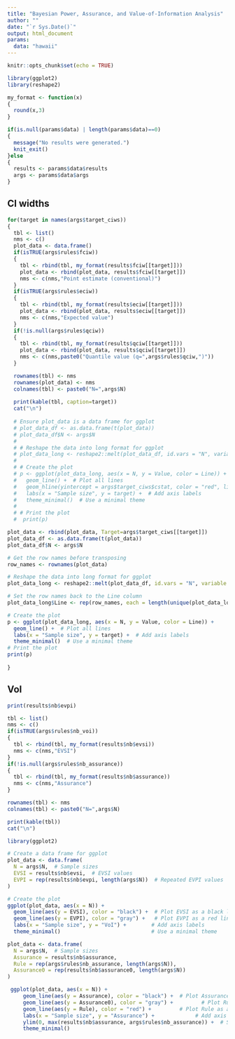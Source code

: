 ```yaml
---
title: "Bayesian Power, Assurance, and Value-of-Information Analysis"
author: ""
date: "`r Sys.Date()`"
output: html_document
params:
  data: "hawaii"
---
```


```r
knitr::opts_chunk$set(echo = TRUE)

library(ggplot2)
library(reshape2)

my_format <- function(x)
{
  round(x,3)
}


```


```r
if(is.null(params$data) | length(params$data)==0)
{
  message("No results were generated.")
  knit_exit()
}else
{
  results <- params$data$results
  args <- params$data$args
}
```




## CI widths
```r
for(target in names(args$target_ciws))
{
  tbl <- list()
  nms <- c()
  plot_data <- data.frame()
  if(isTRUE(args$rules$fciw))
  {
    tbl <- rbind(tbl, my_format(results$fciw[[target]]))
    plot_data <- rbind(plot_data, results$fciw[[target]])
    nms <- c(nms,"Point estimate (conventional)")
  }
  if(isTRUE(args$rules$eciw))
  {
    tbl <- rbind(tbl, my_format(results$eciw[[target]]))
    plot_data <- rbind(plot_data, results$eciw[[target]])
    nms <- c(nms,"Expected value")
  }
  if(!is.null(args$rules$qciw))
  {
    tbl <- rbind(tbl, my_format(results$qciw[[target]]))
    plot_data <- rbind(plot_data, results$qciw[[target]])
    nms <- c(nms,paste0("Quantile value (q=",args$rules$qciw,")"))
  }

  rownames(tbl) <- nms
  rownames(plot_data) <- nms
  colnames(tbl) <- paste0("N=",args$N)
  
  print(kable(tbl, caption=target))
  cat("\n")
  
  # Ensure plot_data is a data frame for ggplot
  # plot_data_df <- as.data.frame(t(plot_data))
  # plot_data_df$N <- args$N
  # 
  # # Reshape the data into long format for ggplot
  # plot_data_long <- reshape2::melt(plot_data_df, id.vars = "N", variable.name = "Line", value.name = "Value")
  # 
  # # Create the plot
  # p <- ggplot(plot_data_long, aes(x = N, y = Value, color = Line)) +
  #   geom_line() +  # Plot all lines
  #   geom_hline(yintercept = args$target_ciws$cstat, color = "red", linetype = "solid") +  # Add the horizontal red line
  #   labs(x = "Sample size", y = target) +  # Add axis labels
  #   theme_minimal()  # Use a minimal theme
  # 
  # # Print the plot
  #  print(p)

plot_data <- rbind(plot_data, Target=args$target_ciws[[target]])
plot_data_df <- as.data.frame(t(plot_data))
plot_data_df$N <- args$N

# Get the row names before transposing
row_names <- rownames(plot_data)

# Reshape the data into long format for ggplot
plot_data_long <- reshape2::melt(plot_data_df, id.vars = "N", variable.name = "Line", value.name = "Value")

# Set the row names back to the Line column
plot_data_long$Line <- rep(row_names, each = length(unique(plot_data_long$N)))

# Create the plot
p <- ggplot(plot_data_long, aes(x = N, y = Value, color = Line)) +
  geom_line() +  # Plot all lines
  labs(x = "Sample size", y = target) +  # Add axis labels
  theme_minimal()  # Use a minimal theme
# Print the plot
print(p)
  
}
```


## VoI

```r

print(results$nb$evpi)

tbl <- list()
nms <- c()
if(isTRUE(args$rules$nb_voi))
{
  tbl <- rbind(tbl, my_format(results$nb$evsi))
  nms <- c(nms,"EVSI")
}
if(!is.null(args$rules$nb_assurance))
{
  tbl <- rbind(tbl, my_format(results$nb$assurance))
  nms <- c(nms,"Assurance")
}

rownames(tbl) <- nms
colnames(tbl) <- paste0("N=",args$N)

print(kable(tbl))
cat("\n")

library(ggplot2)

# Create a data frame for ggplot
plot_data <- data.frame(
  N = args$N,  # Sample sizes
  EVSI = results$nb$evsi,  # EVSI values
  EVPI = rep(results$nb$evpi, length(args$N))  # Repeated EVPI values
)

# Create the plot
ggplot(plot_data, aes(x = N)) +
  geom_line(aes(y = EVSI), color = "black") +  # Plot EVSI as a black line
  geom_line(aes(y = EVPI), color = "gray") +   # Plot EVPI as a red line
  labs(x = "Sample size", y = "VoI") +        # Add axis labels
  theme_minimal()                             # Use a minimal theme

plot_data <- data.frame(
  N = args$N,  # Sample sizes
  Assurance = results$nb$assurance,
  Rule = rep(args$rules$nb_assurance, length(args$N)),
  Assurance0 = rep(results$nb$assurance0, length(args$N))
)

 ggplot(plot_data, aes(x = N)) +
     geom_line(aes(y = Assurance), color = "black") +  # Plot Assurance as a black line
     geom_line(aes(y = Assurance0), color = "gray") +         # Plot Rule as a red line
     geom_line(aes(y = Rule), color = "red") +         # Plot Rule as a red line
     labs(x = "Sample size", y = "Assurance") +             # Add axis labels
     ylim(0, max(results$nb$assurance, args$rules$nb_assurance)) +  # Set y-axis limits
     theme_minimal()      

```



